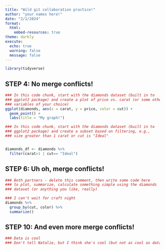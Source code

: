 ```yaml
---
title: "Wild git collaboration practice!"
author: "your names here!"
date: "2/1/2024"
format: 
  html:
    embed-resources: true
theme: darkly
execute:
  echo: true
  warning: false
  message: false
---
```


```r
library(tidyverse)
```

## STEP 4: No merge conflicts!

```r
### In this code chunk, start with the diamonds dataset (built in to
### ggplot2 package) and create a plot of price vs. carat (or some other
### variables of your choice)
ggplot(diamonds, aes(x = carat, y = price, color = cut)) +
  geom_point() +
  labs(title = "My graph!")
```

```r
### In this code chunk, start with the diamonds dataset (built in to
### ggplot2 package) and create a subset based on filtering, e.g., 
### size greater than 1 carat or cut is "Ideal"


diamonds_df <- diamonds %>% 
  filter(carat>1 | cut== "Ideal")
```

## STEP 6: Uh oh, merge conflicts!

```r

### Both partners - delete this comment, then write some code here
### to plot, summarize, calculate something simple using the diamonds
### dataset (or anything you like, really)

### I can't wait for craft night
diamonds %>% 
  group_by(cut, color) %>% 
  summarize()

```

## STEP 10: And even more merge conflicts!

```r
### Data is cool
### Don't tell Natalie, but I think she's cool (but not as cool as data)
```
